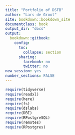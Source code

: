 ```yaml
---
title: "Portfolio of DSFB"
author: "Lars de Groot"
site: bookdown::bookdown_site
documentclass: book
output_dir: "docs"
output:
  bookdown::gitbook: 
    config:
      toc:
        collapse: section
      sharing:
        facebook: no
        twitter: no
new_session: yes
number_sections: FALSE
---
```


```r
require(tidyverse)
require(readxl)
require(here)
require(fs)
require(dslabs)
require(DBI)
require(RPostgreSQL)
require(remotes)
require(RPostgres)
```


